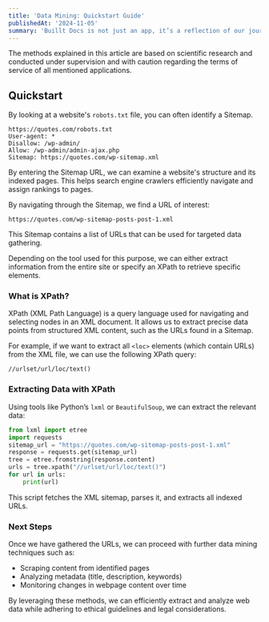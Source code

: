 ```yaml
---
title: 'Data Mining: Quickstart Guide'
publishedAt: '2024-11-05'
summary: 'Buillt Docs is not just an app, it’s a reflection of our journey in building seamless, real-time collaboration using Liveblocks technology. This is a personal take on why this project matters.'
---
```



The methods explained in this article are based on scientific research and conducted under supervision and with caution regarding the terms of service of all mentioned applications.

## Quickstart

By looking at a website's `robots.txt` file, you can often identify a Sitemap.

```plaintext
https://quotes.com/robots.txt
User-agent: *
Disallow: /wp-admin/
Allow: /wp-admin/admin-ajax.php
Sitemap: https://quotes.com/wp-sitemap.xml
```

By entering the Sitemap URL, we can examine a website's structure and its indexed pages. This helps search engine crawlers efficiently navigate and assign rankings to pages.

By navigating through the Sitemap, we find a URL of interest:

```plaintext
https://quotes.com/wp-sitemap-posts-post-1.xml
```

This Sitemap contains a list of URLs that can be used for targeted data gathering.

Depending on the tool used for this purpose, we can either extract information from the entire site or specify an XPath to retrieve specific elements.

### What is XPath?

XPath (XML Path Language) is a query language used for navigating and selecting nodes in an XML document. It allows us to extract precise data points from structured XML content, such as the URLs found in a Sitemap.

For example, if we want to extract all `<loc>` elements (which contain URLs) from the XML file, we can use the following XPath query:

```plaintext
//urlset/url/loc/text()
```

### Extracting Data with XPath

Using tools like Python’s `lxml` or `BeautifulSoup`, we can extract the relevant data:

```python
from lxml import etree
import requests
sitemap_url = "https://quotes.com/wp-sitemap-posts-post-1.xml"
response = requests.get(sitemap_url)
tree = etree.fromstring(response.content)
urls = tree.xpath("//urlset/url/loc/text()")
for url in urls:
    print(url)
```

This script fetches the XML sitemap, parses it, and extracts all indexed URLs.

### Next Steps

Once we have gathered the URLs, we can proceed with further data mining techniques such as:

- Scraping content from identified pages
- Analyzing metadata (title, description, keywords)
- Monitoring changes in webpage content over time

By leveraging these methods, we can efficiently extract and analyze web data while adhering to ethical guidelines and legal considerations.

